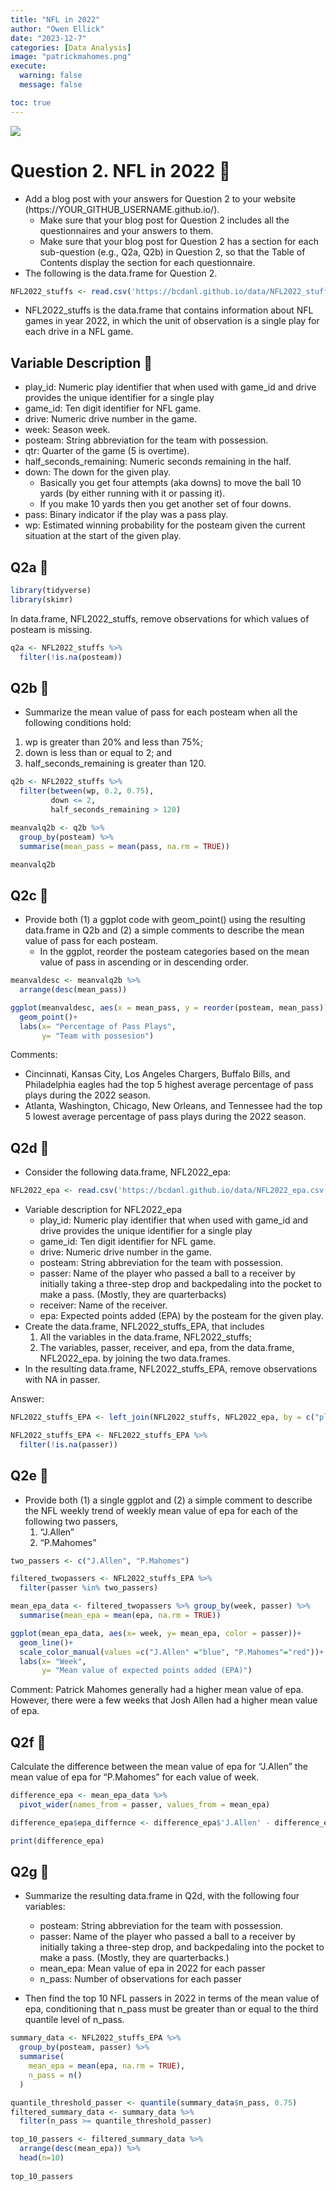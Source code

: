 ```yaml
---
title: "NFL in 2022"
author: "Owen Ellick"
date: "2023-12-7"
categories: [Data Analysis]
image: "patrickmahomes.png"
execute: 
  warning: false
  message: false

toc: true
---
```


![](patrickmahomes.png)

# Question 2. NFL in 2022 🏈

-   Add a blog post with your answers for Question 2 to your website (https://YOUR_GITHUB_USERNAME.github.io/).
    -   Make sure that your blog post for Question 2 includes all the questionnaires and your answers to them.
    -   Make sure that your blog post for Question 2 has a section for each sub-question (e.g., Q2a, Q2b) in Question 2, so that the Table of Contents display the section for each questionnaire.
-   The following is the data.frame for Question 2.

```r
NFL2022_stuffs <- read.csv('https://bcdanl.github.io/data/NFL2022_stuffs.csv')
```

-   NFL2022_stuffs is the data.frame that contains information about NFL games in year 2022, in which the unit of observation is a single play for each drive in a NFL game.

## Variable Description 🏈

-   play_id: Numeric play identifier that when used with game_id and drive provides the unique identifier for a single play
-   game_id: Ten digit identifier for NFL game.
-   drive: Numeric drive number in the game.
-   week: Season week.
-   posteam: String abbreviation for the team with possession.
-   qtr: Quarter of the game (5 is overtime).
-   half_seconds_remaining: Numeric seconds remaining in the half.
-   down: The down for the given play.
    -   Basically you get four attempts (aka downs) to move the ball 10 yards (by either running with it or passing it).
    -   If you make 10 yards then you get another set of four downs.
-   pass: Binary indicator if the play was a pass play.
-   wp: Estimated winning probability for the posteam given the current situation at the start of the given play.

## Q2a 🏈

```r
library(tidyverse)
library(skimr)
```

In data.frame, NFL2022_stuffs, remove observations for which values of posteam is missing.

```r
q2a <- NFL2022_stuffs %>% 
  filter(!is.na(posteam))
```

## Q2b 🏈

-   Summarize the mean value of pass for each posteam when all the following conditions hold:

1.  wp is greater than 20% and less than 75%;
2.  down is less than or equal to 2; and
3.  half_seconds_remaining is greater than 120.

```r
q2b <- NFL2022_stuffs %>% 
  filter(between(wp, 0.2, 0.75),
         down <= 2,
         half_seconds_remaining > 120)

meanvalq2b <- q2b %>% 
  group_by(posteam) %>% 
  summarise(mean_pass = mean(pass, na.rm = TRUE))

meanvalq2b
```

## Q2c 🏈

-   Provide both (1) a ggplot code with geom_point() using the resulting data.frame in Q2b and (2) a simple comments to describe the mean value of pass for each posteam.
    -   In the ggplot, reorder the posteam categories based on the mean value of pass in ascending or in descending order.

```r
meanvaldesc <- meanvalq2b %>% 
  arrange(desc(mean_pass))

ggplot(meanvaldesc, aes(x = mean_pass, y = reorder(posteam, mean_pass))) +
  geom_point()+
  labs(x= "Percentage of Pass Plays",
       y= "Team with possesion")
```

Comments:

-   Cincinnati, Kansas City, Los Angeles Chargers, Buffalo Bills, and Philadelphia eagles had the top 5 highest average percentage of pass plays during the 2022 season.
-   Atlanta, Washington, Chicago, New Orleans, and Tennessee had the top 5 lowest average percentage of pass plays during the 2022 season.

## Q2d 🏈

-   Consider the following data.frame, NFL2022_epa:

```r
NFL2022_epa <- read.csv('https://bcdanl.github.io/data/NFL2022_epa.csv')
```

-   Variable description for NFL2022_epa
    -   play_id: Numeric play identifier that when used with game_id and drive provides the unique identifier for a single play
    -   game_id: Ten digit identifier for NFL game.
    -   drive: Numeric drive number in the game.
    -   posteam: String abbreviation for the team with possession.
    -   passer: Name of the player who passed a ball to a receiver by initially taking a three-step drop and backpedaling into the pocket to make a pass. (Mostly, they are quarterbacks)
    -   receiver: Name of the receiver.
    -   epa: Expected points added (EPA) by the posteam for the given play.
-   Create the data.frame, NFL2022_stuffs_EPA, that includes
    1.  All the variables in the data.frame, NFL2022_stuffs;
    2.  The variables, passer, receiver, and epa, from the data.frame, NFL2022_epa. by joining the two data.frames.
-   In the resulting data.frame, NFL2022_stuffs_EPA, remove observations with NA in passer.

Answer:

```r
NFL2022_stuffs_EPA <- left_join(NFL2022_stuffs, NFL2022_epa, by = c("play_id", "game_id", "drive", "posteam"))

NFL2022_stuffs_EPA <- NFL2022_stuffs_EPA %>%
  filter(!is.na(passer))
```

## Q2e 🏈

-   Provide both (1) a single ggplot and (2) a simple comment to describe the NFL weekly trend of weekly mean value of epa for each of the following two passers,
    1.  "J.Allen"
    2.  "P.Mahomes"

```r
two_passers <- c("J.Allen", "P.Mahomes")

filtered_twopassers <- NFL2022_stuffs_EPA %>% 
  filter(passer %in% two_passers)

mean_epa_data <- filtered_twopassers %>% group_by(week, passer) %>% 
  summarise(mean_epa = mean(epa, na.rm = TRUE))

ggplot(mean_epa_data, aes(x= week, y= mean_epa, color = passer))+
  geom_line()+
  scale_color_manual(values =c("J.Allen" ="blue", "P.Mahomes"="red"))+
  labs(x= "Week",
       y= "Mean value of expected points added (EPA)")
```

Comment: Patrick Mahomes generally had a higher mean value of epa. However, there were a few weeks that Josh Allen had a higher mean value of epa.

## Q2f 🏈

Calculate the difference between the mean value of epa for "J.Allen" the mean value of epa for "P.Mahomes" for each value of week.

```r
difference_epa <- mean_epa_data %>% 
  pivot_wider(names_from = passer, values_from = mean_epa)

difference_epa$epa_differnce <- difference_epa$'J.Allen' - difference_epa$'P.Mahomes'

print(difference_epa)
```

## Q2g 🏈

-   Summarize the resulting data.frame in Q2d, with the following four variables:

    -   posteam: String abbreviation for the team with possession.
    -   passer: Name of the player who passed a ball to a receiver by initially taking a three-step drop, and backpedaling into the pocket to make a pass. (Mostly, they are quarterbacks.)
    -   mean_epa: Mean value of epa in 2022 for each passer
    -   n_pass: Number of observations for each passer

-   Then find the top 10 NFL passers in 2022 in terms of the mean value of epa, conditioning that n_pass must be greater than or equal to the third quantile level of n_pass.

```r
summary_data <- NFL2022_stuffs_EPA %>%
  group_by(posteam, passer) %>%
  summarise(
    mean_epa = mean(epa, na.rm = TRUE),
    n_pass = n()
  )

quantile_threshold_passer <- quantile(summary_data$n_pass, 0.75)
filtered_summary_data <- summary_data %>%
  filter(n_pass >= quantile_threshold_passer)

top_10_passers <- filtered_summary_data %>%
  arrange(desc(mean_epa)) %>% 
  head(n=10)
  
top_10_passers
```

